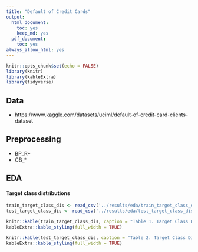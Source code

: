 ```yaml
---
title: "Default of Credit Cards"
output:
  html_document:
    toc: yes
    keep_md: yes
  pdf_document:
    toc: yes
always_allow_html: yes
---
```


```r
knitr::opts_chunk$set(echo = FALSE)
library(knitr)
library(kableExtra)
library(tidyverse)
```

## Data 

- https://www.kaggle.com/datasets/uciml/default-of-credit-card-clients-dataset 

## Preprocessing 

- BP_R*
- CB_*

## EDA

#### Target class distributions 

```r
train_target_class_dis <- read_csv('../results/eda/train_target_class_dis.csv', show_col_types = FALSE)
test_target_class_dis <- read_csv('../results/eda/test_target_class_dis.csv', show_col_types = FALSE) 
```

```r
knitr::kable(train_target_class_dis, caption = "Table 1. Target Class Distribution in Training Set") %>%
kableExtra::kable_styling(full_width = TRUE)
```

```r
knitr::kable(test_target_class_dis, caption = "Table 2. Target Class Distribution in Test Set") %>%
kableExtra::kable_styling(full_width = TRUE)
```
